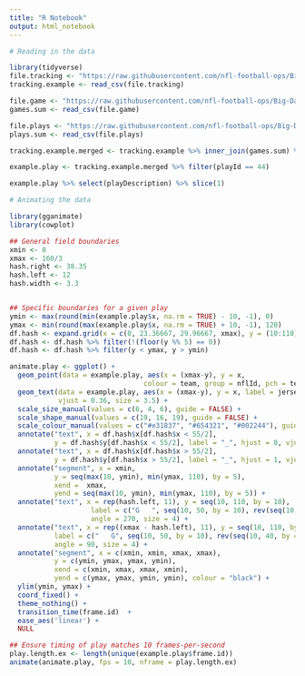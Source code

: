 ```yaml
---
title: "R Notebook"
output: html_notebook
---
```


```r
# Reading in the data

library(tidyverse)
file.tracking <- "https://raw.githubusercontent.com/nfl-football-ops/Big-Data-Bowl/master/Data/tracking_gameId_2017090700.csv"
tracking.example <- read_csv(file.tracking)

file.game <- "https://raw.githubusercontent.com/nfl-football-ops/Big-Data-Bowl/master/Data/games.csv"
games.sum <- read_csv(file.game) 

file.plays <- "https://raw.githubusercontent.com/nfl-football-ops/Big-Data-Bowl/master/Data/plays.csv"
plays.sum <- read_csv(file.plays) 

tracking.example.merged <- tracking.example %>% inner_join(games.sum) %>% inner_join(plays.sum) 

example.play <- tracking.example.merged %>% filter(playId == 44)

example.play %>% select(playDescription) %>% slice(1)
```

```r
# Animating the data

library(gganimate)
library(cowplot)

## General field boundaries
xmin <- 0
xmax <- 160/3
hash.right <- 38.35
hash.left <- 12
hash.width <- 3.3


## Specific boundaries for a given play
ymin <- max(round(min(example.play$x, na.rm = TRUE) - 10, -1), 0)
ymax <- min(round(max(example.play$x, na.rm = TRUE) + 10, -1), 120)
df.hash <- expand.grid(x = c(0, 23.36667, 29.96667, xmax), y = (10:110))
df.hash <- df.hash %>% filter(!(floor(y %% 5) == 0))
df.hash <- df.hash %>% filter(y < ymax, y > ymin)

animate.play <- ggplot() +
  geom_point(data = example.play, aes(x = (xmax-y), y = x, 
                                 colour = team, group = nflId, pch = team, size = team)) + 
  geom_text(data = example.play, aes(x = (xmax-y), y = x, label = jerseyNumber), colour = "white", 
            vjust = 0.36, size = 3.5) + 
  scale_size_manual(values = c(6, 4, 6), guide = FALSE) + 
  scale_shape_manual(values = c(19, 16, 19), guide = FALSE) +
  scale_colour_manual(values = c("#e31837", "#654321", "#002244"), guide = FALSE) + 
  annotate("text", x = df.hash$x[df.hash$x < 55/2], 
           y = df.hash$y[df.hash$x < 55/2], label = "_", hjust = 0, vjust = -0.2) + 
  annotate("text", x = df.hash$x[df.hash$x > 55/2], 
           y = df.hash$y[df.hash$x > 55/2], label = "_", hjust = 1, vjust = -0.2) + 
  annotate("segment", x = xmin, 
           y = seq(max(10, ymin), min(ymax, 110), by = 5), 
           xend =  xmax, 
           yend = seq(max(10, ymin), min(ymax, 110), by = 5)) + 
  annotate("text", x = rep(hash.left, 11), y = seq(10, 110, by = 10), 
                    label = c("G   ", seq(10, 50, by = 10), rev(seq(10, 40, by = 10)), "   G"), 
                    angle = 270, size = 4) + 
  annotate("text", x = rep((xmax - hash.left), 11), y = seq(10, 110, by = 10), 
           label = c("   G", seq(10, 50, by = 10), rev(seq(10, 40, by = 10)), "G   "), 
           angle = 90, size = 4) + 
  annotate("segment", x = c(xmin, xmin, xmax, xmax), 
           y = c(ymin, ymax, ymax, ymin), 
           xend = c(xmin, xmax, xmax, xmin), 
           yend = c(ymax, ymax, ymin, ymin), colour = "black") + 
  ylim(ymin, ymax) + 
  coord_fixed() +  
  theme_nothing() + 
  transition_time(frame.id)  +
  ease_aes('linear') + 
  NULL

## Ensure timing of play matches 10 frames-per-second
play.length.ex <- length(unique(example.play$frame.id))
animate(animate.play, fps = 10, nframe = play.length.ex)
```

